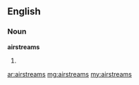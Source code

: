 ==English==

===Noun===
'''airstreams'''

# {{plural of|[[airstream]]}}

[[ar:airstreams]]
[[mg:airstreams]]
[[my:airstreams]]